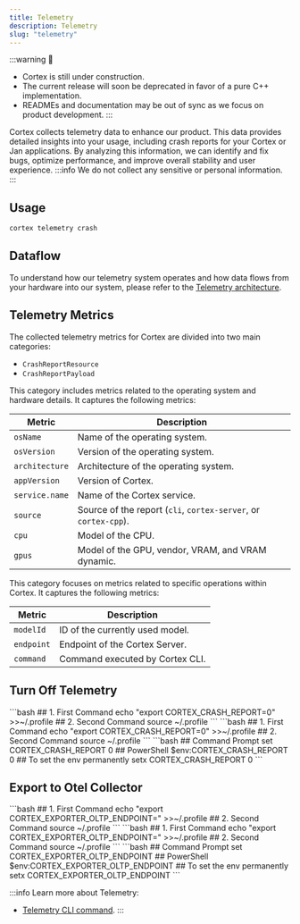 ```yaml
---
title: Telemetry
description: Telemetry
slug: "telemetry"
---
```



:::warning
🚧
- Cortex is still under construction.
- The current release will soon be deprecated in favor of a pure C++ implementation.
- READMEs and documentation may be out of sync as we focus on product development.
:::

Cortex collects telemetry data to enhance our product. This data provides detailed insights into your usage, including crash reports for your Cortex or Jan applications. By analyzing this information, we can identify and fix bugs, optimize performance, and improve overall stability and user experience.
:::info
We do not collect any sensitive or personal information.
:::
## Usage
```bash
cortex telemetry crash
```
## Dataflow
To understand how our telemetry system operates and how data flows from your hardware into our system, please refer to the [Telemetry architecture](/docs/telemetry-architecture).
## Telemetry Metrics
The collected telemetry metrics for Cortex are divided into two main categories: 
- `CrashReportResource`
- `CrashReportPayload`
<Tabs>
  <TabItem value="1" label="`CrashReportResource`" default>
This category includes metrics related to the operating system and hardware details. It captures the following metrics:

| Metric             | Description                    |
|-----------------|--------------------------------|
| `osName`        | Name of the operating system.   |
| `osVersion`     | Version of the operating system.|
| `architecture`  | Architecture of the operating system. |
| `appVersion`    | Version of Cortex.              |
| `service.name`  | Name of the Cortex service.     |
| `source`        | Source of the report (`cli`, `cortex-server`, or `cortex-cpp`). |
| `cpu`           | Model of the CPU.               |
| `gpus`          | Model of the GPU, vendor, VRAM, and VRAM dynamic. |
  </TabItem>
  <TabItem value="2" label="`CrashReportPayload`" default>
This category focuses on metrics related to specific operations within Cortex. It captures the following metrics:

| Metric         | Description                    |
|-------------|--------------------------------|
| `modelId`   | ID of the currently used model. |
| `endpoint`  | Endpoint of the Cortex Server.  |
| `command`   | Command executed by Cortex CLI. |
  </TabItem>
</Tabs>

## Turn Off Telemetry
<Tabs>
  <TabItem value="linux" label="Linux" default>
  ```bash
  ## 1. First Command
  echo "export CORTEX_CRASH_REPORT=0" >>~/.profile
  ## 2. Second Command
  source ~/.profile
  ```
  </TabItem>
  <TabItem value="mac" label="macOS" default>
    ```bash
    ## 1. First Command
    echo "export CORTEX_CRASH_REPORT=0" >>~/.profile
    ## 2. Second Command
    source ~/.profile
    ```
  </TabItem>
  <TabItem value="windows" label="Windows" default>
    ```bash
    ## Command Prompt
    set CORTEX_CRASH_REPORT 0
    ## PowerShell
    $env:CORTEX_CRASH_REPORT 0
    ## To set the env permanently
    setx CORTEX_CRASH_REPORT 0
    ```
  </TabItem>
</Tabs>


## Export to Otel Collector
<Tabs>
  <TabItem value="linux" label="Linux" default>
  ```bash
  ## 1. First Command
  echo "export CORTEX_EXPORTER_OLTP_ENDPOINT=<your_OTEL_endpoint>" >>~/.profile
  ## 2. Second Command
  source ~/.profile
  ```
  </TabItem>
  <TabItem value="mac" label="macOS" default>
    ```bash
    ## 1. First Command
    echo "export CORTEX_EXPORTER_OLTP_ENDPOINT=<your_OTEL_endpoint>" >>~/.profile
    ## 2. Second Command
    source ~/.profile
    ```
  </TabItem>
  <TabItem value="windows" label="Windows" default>
    ```bash
    ## Command Prompt
    set CORTEX_EXPORTER_OLTP_ENDPOINT <your_OTEL_endpoint>
    ## PowerShell
    $env:CORTEX_EXPORTER_OLTP_ENDPOINT <your_OTEL_endpoint>
    ## To set the env permanently
    setx CORTEX_EXPORTER_OLTP_ENDPOINT <your_OTEL_endpoint>
    ```
  </TabItem>
</Tabs>

:::info
Learn more about Telemetry:
- [Telemetry CLI command](/docs/cli/telemetry).
:::